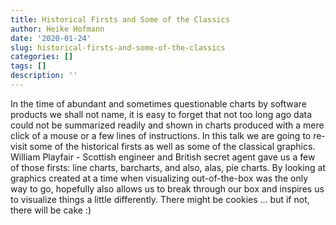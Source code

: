 ```yaml
---
title: Historical Firsts and Some of the Classics
author: Heike Hofmann
date: '2020-01-24'
slug: historical-firsts-and-some-of-the-classics
categories: []
tags: []
description: ''
---
```


In the time of abundant and sometimes questionable charts by software products we shall not name, it is easy to forget that not too long ago data could not be summarized readily and shown in charts produced with a mere click of a mouse or a few lines of instructions. In this talk we are going to re-visit some of the historical firsts as well as some of the classical graphics. William Playfair - Scottish engineer and British secret agent gave us a few of those firsts: line charts, barcharts, and also, alas, pie charts. By looking at graphics created at a time when visualizing out-of-the-box was the only way to go, hopefully also allows us to break through our box and inspires us to visualize things a little differently. 
There might be cookies ... but if not, there will be cake :) 

